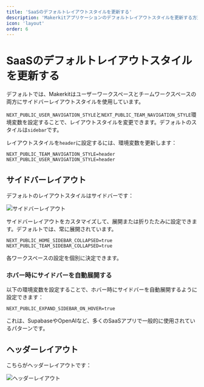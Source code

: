 ```yaml
---
title: 'SaaSのデフォルトレイアウトスタイルを更新する'
description: 'Makerkitアプリケーションのデフォルトレイアウトスタイルを更新する方法を学ぶ'
icon: 'layout'
order: 6
---
```


# SaaSのデフォルトレイアウトスタイルを更新する

デフォルトでは、Makerkitはユーザーワークスペースとチームワークスペースの両方にサイドバーレイアウトスタイルを使用しています。

`NEXT_PUBLIC_USER_NAVIGATION_STYLE`と`NEXT_PUBLIC_TEAM_NAVIGATION_STYLE`環境変数を設定することで、レイアウトスタイルを変更できます。デフォルトのスタイルは`sidebar`です。

レイアウトスタイルを`header`に設定するには、環境変数を更新します：

```
NEXT_PUBLIC_TEAM_NAVIGATION_STYLE=header
NEXT_PUBLIC_USER_NAVIGATION_STYLE=header
```

## サイドバーレイアウト

デフォルトのレイアウトスタイルはサイドバーです：

![サイドバーレイアウト](./_images/turbo-sidebar-layout.webp)

サイドバーレイアウトをカスタマイズして、展開または折りたたみに設定できます。デフォルトでは、常に展開されています。

```
NEXT_PUBLIC_HOME_SIDEBAR_COLLAPSED=true
NEXT_PUBLIC_TEAM_SIDEBAR_COLLAPSED=true
```

各ワークスペースの設定を個別に決定できます。

### ホバー時にサイドバーを自動展開する

以下の環境変数を設定することで、ホバー時にサイドバーを自動展開するように設定できます：

```
NEXT_PUBLIC_EXPAND_SIDEBAR_ON_HOVER=true
```

これは、SupabaseやOpenAIなど、多くのSaaSアプリで一般的に使用されているパターンです。

## ヘッダーレイアウト

こちらがヘッダーレイアウトです：

![ヘッダーレイアウト](./_images/turbo-header-layout.webp)
